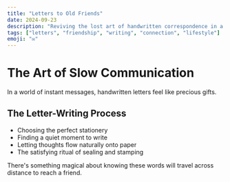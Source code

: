 ```yaml
---
title: "Letters to Old Friends"
date: 2024-09-23
description: "Reviving the lost art of handwritten correspondence in a digital world."
tags: ["letters", "friendship", "writing", "connection", "lifestyle"]
emoji: "✉️"
---
```


# The Art of Slow Communication

In a world of instant messages, handwritten letters feel like precious gifts.

## The Letter-Writing Process

- Choosing the perfect stationery
- Finding a quiet moment to write
- Letting thoughts flow naturally onto paper
- The satisfying ritual of sealing and stamping

There's something magical about knowing these words will travel across distance to reach a friend.